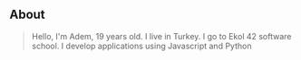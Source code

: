 ## About

> Hello, I'm Adem, 19 years old. I live in Turkey. I go to Ekol 42 software school. I develop applications using Javascript and Python